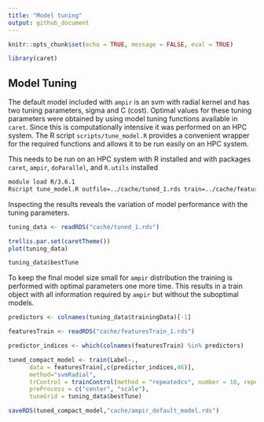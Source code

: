 ```yaml
---
title: "Model tuning"
output: github_document
---
```


```r
knitr::opts_chunk$set(echo = TRUE, message = FALSE, eval = TRUE)
```

```r
library(caret)
```

## Model Tuning

The default model included with `ampir` is an svm with radial kernel and has two tuning parameters, sigma and C (cost). Optimal values for these tuning parameters were obtained by using model tuning functions available in `caret`. Since this is computationally intensive it was performed on an HPC system. The R script `scripts/tune_model.R` provides a convenient wrapper for the required functions and allows it to be run easily on an HPC system. 

This needs to be run on an HPC system with R installed and with packages `caret`, `ampir`, `doParallel`, and `R.utils` installed

```bash
module load R/3.6.1
Rscript tune_model.R outfile=../cache/tuned_1.rds train=../cache/featuresTrain_1.rds test=../cache/featuresTest_1.rds ncores=24
```

Inspecting the results reveals the variation of model performance with the tuning parameters.  

```r
tuning_data <- readRDS("cache/tuned_1.rds")

trellis.par.set(caretTheme())
plot(tuning_data)  

tuning_data$bestTune
```



To keep the final model size small for `ampir` distribution the training is performed with optimal parameters one more time. This results in a train object with all information required by `ampir` but without the suboptimal models.

```r
predictors <- colnames(tuning_data$trainingData)[-1]

featuresTrain <- readRDS("cache/featuresTrain_1.rds")

predictor_indices <- which(colnames(featuresTrain) %in% predictors)

tuned_compact_model <- train(Label~.,
      data = featuresTrain[,c(predictor_indices,46)],
      method="svmRadial",
      trControl = trainControl(method = "repeatedcv", number = 10, repeats = 3, classProbs = TRUE),
      preProcess = c("center", "scale"),
      tuneGrid = tuning_data$bestTune)

saveRDS(tuned_compact_model,"cache/ampir_default_model.rds")
```



